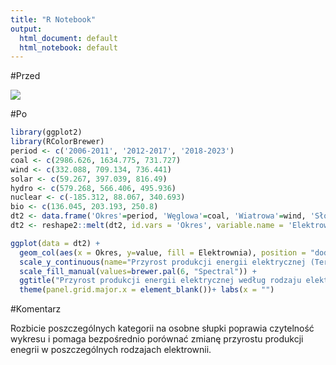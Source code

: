 ```yaml
---
title: "R Notebook"
output:
  html_document: default
  html_notebook: default
---
```


#Przed

![](indeks.png)

#Po

```r
library(ggplot2)
library(RColorBrewer)
period <- c('2006-2011', '2012-2017', '2018-2023')
coal <- c(2986.626, 1634.775, 731.727)
wind <- c(332.088, 709.134, 736.441)
solar <- c(59.267, 397.039, 816.49)
hydro <- c(579.268, 566.406, 495.936)
nuclear <- c(-185.312, 88.067, 340.693)
bio <- c(136.045, 203.193, 250.8)
dt2 <- data.frame('Okres'=period, 'Węglowa'=coal, 'Wiatrowa'=wind, 'Słoneczna'=solar, 'Wodna'=hydro, 'Jądrowa'=nuclear, 'Biomasy'=bio)
dt2 <- reshape2::melt(dt2, id.vars = 'Okres', variable.name = 'Elektrownia')

ggplot(data = dt2) + 
  geom_col(aes(x = Okres, y=value, fill = Elektrownia), position = "dodge") +
  scale_y_continuous(name="Przyrost produkcji energii elektrycznej (Terawatogodziny)") +
  scale_fill_manual(values=brewer.pal(6, "Spectral")) +
  ggtitle("Przyrost produkcji energii elektrycznej według rodzaju elektrowni") +
  theme(panel.grid.major.x = element_blank())+ labs(x = "")
```

#Komentarz

Rozbicie poszczególnych kategorii na osobne słupki poprawia czytelność wykresu i pomaga bezpośrednio porównać zmianę przyrostu produkcji enegrii w poszczególnych rodzajach elektrownii.